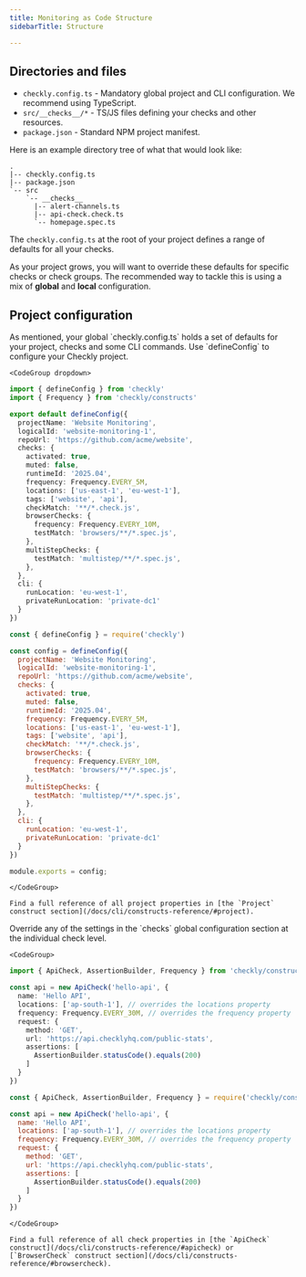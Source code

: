 ```yaml
---
title: Monitoring as Code Structure
sidebarTitle: Structure

---
```




## Directories and files

- `checkly.config.ts` - Mandatory global project and CLI configuration. We recommend using TypeScript.
- `src/__checks__/*` - TS/JS files defining your checks and other resources.
- `package.json` - Standard NPM project manifest.

Here is an example directory tree of what that would look like:

```
.
|-- checkly.config.ts
|-- package.json
`-- src
    `-- __checks__
      |-- alert-channels.ts
      |-- api-check.check.ts
      `-- homepage.spec.ts

```

The `checkly.config.ts` at the root of your project defines a range of defaults for all your checks.

As your project grows, you will want to override these defaults for specific checks or check groups. The recommended way to tackle this is using a mix of **global** and **local** configuration.

## Project configuration

<Tabs>
  <Tab title="Global Configuration">
    As mentioned, your global `checkly.config.ts` holds a set of defaults for your project, checks and some CLI commands. Use `defineConfig` to configure your Checkly project.

    <CodeGroup dropdown>

```ts checkly.config.ts
import { defineConfig } from 'checkly'
import { Frequency } from 'checkly/constructs'

export default defineConfig({
  projectName: 'Website Monitoring',
  logicalId: 'website-monitoring-1',
  repoUrl: 'https://github.com/acme/website',
  checks: {
    activated: true,
    muted: false,
    runtimeId: '2025.04',
    frequency: Frequency.EVERY_5M,
    locations: ['us-east-1', 'eu-west-1'],
    tags: ['website', 'api'],
    checkMatch: '**/*.check.js',
    browserChecks: {
      frequency: Frequency.EVERY_10M,
      testMatch: 'browsers/**/*.spec.js',
    },
    multiStepChecks: {
      testMatch: 'multistep/**/*.spec.js',
    },
  },
  cli: {
    runLocation: 'eu-west-1',
    privateRunLocation: 'private-dc1'
  }
})
```

```js checkly.config.js
const { defineConfig } = require('checkly')

const config = defineConfig({
  projectName: 'Website Monitoring',
  logicalId: 'website-monitoring-1',
  repoUrl: 'https://github.com/acme/website',
  checks: {
    activated: true,
    muted: false,
    runtimeId: '2025.04',
    frequency: Frequency.EVERY_5M,
    locations: ['us-east-1', 'eu-west-1'],
    tags: ['website', 'api'],
    checkMatch: '**/*.check.js',
    browserChecks: {
      frequency: Frequency.EVERY_10M,
      testMatch: 'browsers/**/*.spec.js',
    },
    multiStepChecks: {
      testMatch: 'multistep/**/*.spec.js',
    },
  },
  cli: {
    runLocation: 'eu-west-1',
    privateRunLocation: 'private-dc1'
  }
})

module.exports = config;
```

    </CodeGroup>

    Find a full reference of all project properties in [the `Project` construct section](/docs/cli/constructs-reference/#project).
  </Tab>
  
  <Tab title="Local Configuration">
    Override any of the settings in the `checks` global configuration section at the individual check level.

    <CodeGroup>

```ts __checks__/api.check.ts
import { ApiCheck, AssertionBuilder, Frequency } from 'checkly/constructs'

const api = new ApiCheck('hello-api', {
  name: 'Hello API',
  locations: ['ap-south-1'], // overrides the locations property
  frequency: Frequency.EVERY_30M, // overrides the frequency property
  request: {
    method: 'GET',
    url: 'https://api.checklyhq.com/public-stats',
    assertions: [
      AssertionBuilder.statusCode().equals(200)
    ]
  }
})
```

```js __checks__/api.check.js
const { ApiCheck, AssertionBuilder, Frequency } = require('checkly/constructs')

const api = new ApiCheck('hello-api', {
  name: 'Hello API',
  locations: ['ap-south-1'], // overrides the locations property
  frequency: Frequency.EVERY_30M, // overrides the frequency property
  request: {
    method: 'GET',
    url: 'https://api.checklyhq.com/public-stats',
    assertions: [
      AssertionBuilder.statusCode().equals(200)
    ]
  }
})
```

    </CodeGroup>

    Find a full reference of all check properties in [the `ApiCheck` construct](/docs/cli/constructs-reference/#apicheck) or [`BrowserCheck` construct section](/docs/cli/constructs-reference/#browsercheck).
  </Tab>
</Tabs>
